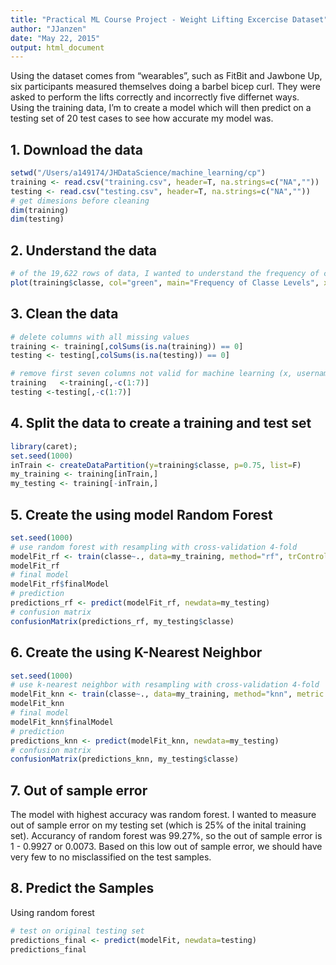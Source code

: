 ```yaml
---
title: "Practical ML Course Project - Weight Lifting Excercise Dataset"
author: "JJanzen"
date: "May 22, 2015"
output: html_document
---
```


Using the dataset comes from "wearables", such as FitBit and Jawbone Up, six participants measured themselves doing a barbel bicep curl.  They were asked to perform the lifts correctly and incorrectly five differnet ways.  Using the training data, I'm to create a model which will then predict on a testing set of 20 test cases to see how accurate my model was.  

## 1. Download the data
```r
setwd("/Users/a149174/JHDataScience/machine_learning/cp")
training <- read.csv("training.csv", header=T, na.strings=c("NA",""))
testing <- read.csv("testing.csv", header=T, na.strings=c("NA",""))
# get dimesions before cleaning
dim(training)
dim(testing)
```
## 2. Understand the data
```r
# of the 19,622 rows of data, I wanted to understand the frequency of classe
plot(training$classe, col="green", main="Frequency of Classe Levels", xlab="classe levels", ylab="Frequency")
```

## 3. Clean the data
```r
# delete columns with all missing values
training <- training[,colSums(is.na(training)) == 0]
testing <- testing[,colSums(is.na(testing)) == 0]

# remove first seven columns not valid for machine learning (x, username, timestamps, new_window, and num_window )
training   <-training[,-c(1:7)]
testing <-testing[,-c(1:7)]
```

## 4. Split the data to create a training and test set
```r
library(caret);
set.seed(1000)
inTrain <- createDataPartition(y=training$classe, p=0.75, list=F)
my_training <- training[inTrain,]
my_testing <- training[-inTrain,]
```

## 5. Create the using model Random Forest
```r
set.seed(1000)
# use random forest with resampling with cross-validation 4-fold
modelFit_rf <- train(classe~., data=my_training, method="rf", trControl=trainControl(method="cv", number = 4))
modelFit_rf
# final model
modelFit_rf$finalModel
# prediction
predictions_rf <- predict(modelFit_rf, newdata=my_testing)
# confusion matrix
confusionMatrix(predictions_rf, my_testing$classe)
```

## 6. Create the using K-Nearest Neighbor
```r
set.seed(1000)
# use k-nearest neighbor with resampling with cross-validation 4-fold
modelFit_knn <- train(classe~., data=my_training, method="knn", metric = "Accuracy", trControl=trainControl(method="cv", number = 4))
modelFit_knn
# final model
modelFit_knn$finalModel
# prediction
predictions_knn <- predict(modelFit_knn, newdata=my_testing)
# confusion matrix
confusionMatrix(predictions_knn, my_testing$classe)
```

## 7. Out of sample error
The model with highest accuracy was random forest.  I wanted to measure out of sample error on my testing set (which is 25% of the inital training set).  Accurancy of random forest was 99.27%, so the out of sample error is 1 - 0.9927 or 0.0073.  Based on this low out of sample error, we should have very few to no misclassified on the test samples. 

## 8. Predict the Samples
Using random forest
```r
# test on original testing set
predictions_final <- predict(modelFit, newdata=testing)
predictions_final
```


